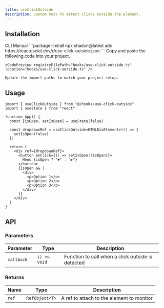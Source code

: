 ```yaml
---
title: useClickOutside
description: Custom hook to detect clicks outside the element.
---
```


## Installation

<CodeTabs>
  <TabsList>
    <TabsTrigger value="cli">CLI</TabsTrigger>
    <TabsTrigger value="manual">Manual</TabsTrigger>
  </TabsList>
  
  <TabsContent value="cli">
    ```package-install
    npx shadcn@latest add https://reactusekit.dev/r/use-click-outside.json
    ```
  </TabsContent>
  
  <TabsContent value="manual">
    Copy and paste the following code into your project.

    <CodePreview registryFilePath="hooks/use-click-outside.ts" location="hooks/use-click-outside.ts" />

    Update the import paths to match your project setup.

  </TabsContent>
</CodeTabs>

## Usage

```tsx
import { useClickOutside } from "@/hooks/use-click-outside"
import { useState } from "react"

function App() {
  const [isOpen, setIsOpen] = useState(false)

  const dropdownRef = useClickOutside<HTMLDivElement>(() => {
    setIsOpen(false)
  })

  return (
    <div ref={dropdownRef}>
      <button onClick={() => setIsOpen(!isOpen)}>
        Menu {isOpen ? "▼" : "▶"}
      </button>
      {isOpen && (
        <div>
          <p>Option 1</p>
          <p>Option 2</p>
          <p>Option 3</p>
        </div>
      )}
    </div>
  )
}
```

## API

### Parameters

| Parameter  | Type         | Description                                       |
| ---------- | ------------ | ------------------------------------------------- |
| `callback` | `() => void` | Function to call when a click outside is detected |

### Returns

| Name  | Type           | Description                               |
| ----- | -------------- | ----------------------------------------- |
| `ref` | `RefObject<T>` | A ref to attach to the element to monitor |
